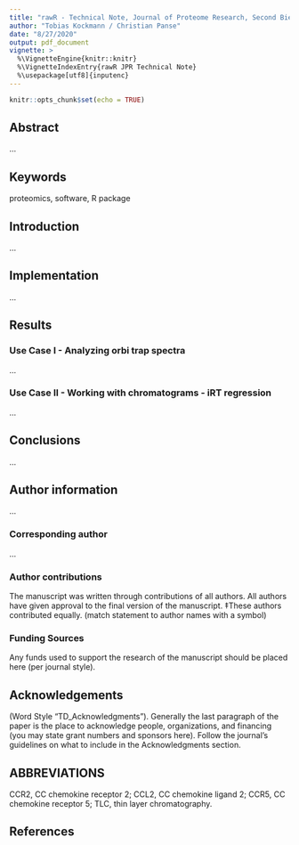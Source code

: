 ```yaml
---
title: "rawR - Technical Note, Journal of Proteome Research, Second Biennial Special Issue on Software Tools and Resources in February 2021"
author: "Tobias Kockmann / Christian Panse"
date: "8/27/2020"
output: pdf_document
vignette: >
  %\VignetteEngine{knitr::knitr}
  %\VignetteIndexEntry{rawR JPR Technical Note}
  %\usepackage[utf8]{inputenc}
---
```



```r
knitr::opts_chunk$set(echo = TRUE)
```

## Abstract

...

## Keywords

proteomics, software, R package

## Introduction

...

## Implementation

...

## Results

### Use Case I - Analyzing orbi trap spectra

...

### Use Case II - Working with chromatograms - iRT regression

...


## Conclusions

...


## Author information

...

### Corresponding author

...

### Author contributions

The manuscript was written through contributions of all authors. All authors have given approval to the final version of the manuscript. ‡These authors contributed equally. (match statement to author names with a symbol)


### Funding Sources
Any funds used to support the research of the manuscript should be placed here (per journal style).


## Acknowledgements

(Word Style “TD_Acknowledgments”). Generally the last paragraph of the paper is the place to acknowledge people, organizations, and financing (you may state grant numbers and sponsors here). Follow the journal’s guidelines on what to include in the Acknowledgments section.


## ABBREVIATIONS
CCR2, CC chemokine receptor 2; CCL2, CC chemokine ligand 2; CCR5, CC chemokine receptor 5; TLC, thin layer chromatography.


## References



